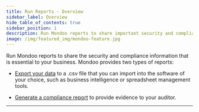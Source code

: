 ```yaml
---
title: Run Reports - Overview
sidebar_label: Overview
hide_table_of_contents: true
sidebar_position: 1
description: Run Mondoo reports to share important security and compliance information within your organization or with auditors.
image: /img/featured_img/mondoo-feature.jpg
---
```


Run Mondoo reports to share the security and compliance information that is essential to your business. Mondoo provides two types of reports:

- [Export your data](/platform/reporting/export/) to a .csv file that you can import into the software of your choice, such as business intelligence or spreadsheet management tools.

- [Generate a compliance report](/platform/compliance/monitor/progress/#generate-a-compliance-report) to provide evidence to your auditor.

---
